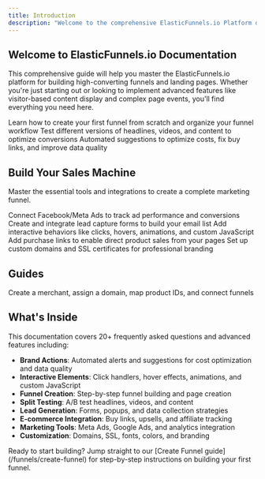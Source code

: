 ```yaml
---
title: Introduction
description: "Welcome to the comprehensive ElasticFunnels.io Platform documentation"
---
```


## Welcome to ElasticFunnels.io Documentation

This comprehensive guide will help you master the ElasticFunnels.io platform for building high-converting funnels and landing pages. Whether you're just starting out or looking to implement advanced features like visitor-based content display and complex page events, you'll find everything you need here.

<CardGroup cols={2}>
  <Card
    title="Create Funnels"
    icon="rocket"
    href="/funnels/create-funnel"
  >
    Learn how to create your first funnel from scratch and organize your funnel workflow
  </Card>
  <Card
    title="Split Testing"
    icon="flask"
    href="/funnels/split-testing"
  >
    Test different versions of headlines, videos, and content to optimize conversions
  </Card>
  <Card
    title="Brand Actions & Alerts"
    href="/essentials/brand-actions"
  >
    Automated suggestions to optimize costs, fix buy links, and improve data quality
  </Card>
</CardGroup>

## Build Your Sales Machine

Master the essential tools and integrations to create a complete marketing funnel.

<CardGroup cols={2}>
  <Card
    title="Meta Ads Integration"
    icon="chart-line"
    href="/integrations/meta-ads"
  >
    Connect Facebook/Meta Ads to track ad performance and conversions
  </Card>
  <Card
    title="Lead Capture Forms"
    icon="clipboard-list"
    href="/forms/lead-capture"
  >
    Create and integrate lead capture forms to build your email list
  </Card>
  <Card
    title="Interactions Panel"
    href="/pages/interactions-panel"
  >
    Add interactive behaviors like clicks, hovers, animations, and custom JavaScript
  </Card>
  <Card
    title="Buy Links"
    icon="shopping-cart"
    href="/products/buy-links"
  >
    Add purchase links to enable direct product sales from your pages
  </Card>
  <Card
    title="Custom Domains"
    icon="globe"
    href="/domains/custom-domains"
  >
    Set up custom domains and SSL certificates for professional branding
  </Card>
</CardGroup>

## Guides

<CardGroup cols={1}>
  <Card
    title="How to set up a new merchant"
    icon="book"
    href="/guides/how-to-set-up-a-new-merchant"
  >
    Create a merchant, assign a domain, map product IDs, and connect funnels
  </Card>
</CardGroup>

## What's Inside

This documentation covers 20+ frequently asked questions and advanced features including:

- **Brand Actions**: Automated alerts and suggestions for cost optimization and data quality
- **Interactive Elements**: Click handlers, hover effects, animations, and custom JavaScript
- **Funnel Creation**: Step-by-step funnel building and page creation
- **Split Testing**: A/B test headlines, videos, and content
- **Lead Generation**: Forms, popups, and data collection strategies
- **E-commerce Integration**: Buy links, upsells, and affiliate tracking
- **Marketing Tools**: Meta Ads, Google Ads, and analytics integration
- **Customization**: Domains, SSL, fonts, colors, and branding

<Note>
Ready to start building? Jump straight to our [Create Funnel guide](/funnels/create-funnel) for step-by-step instructions on building your first funnel.
</Note>
